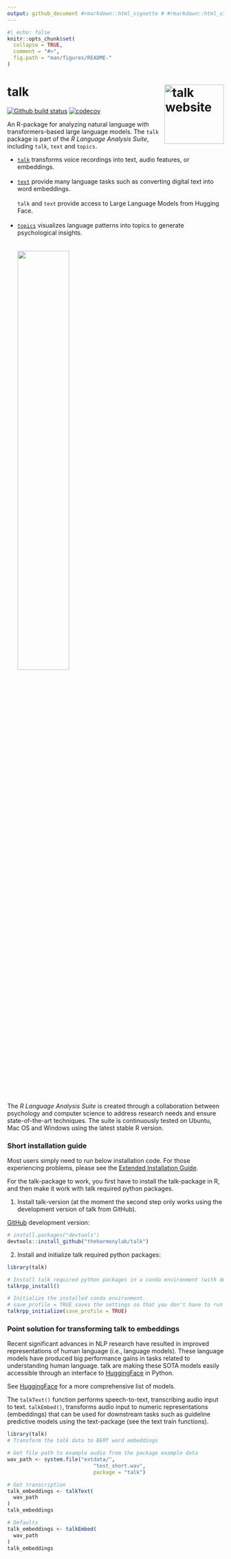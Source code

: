 ```yaml
---
output: github_document #rmarkdown::html_vignette # #rmarkdown::html_vignette
---
```


<!-- README.md is generated from README.Rmd. Please edit that file -->
<!-- -->

```r
#| echo: false
knitr::opts_chunk$set(
  collapse = TRUE,
  comment = "#>",
  fig.path = "man/figures/README-"
)
```

# talk <a href="https://r-talk.org"><img src="man/figures/logo.png" align="right" height="138" alt="talk website" /></a>


<!-- badges: start -->

[![Github build status](https://github.com/theharmonylab/talk/workflows/R-CMD-check/badge.svg)](https://github.com/theharmonylab/talk/actions)
[![codecov](https://codecov.io/gh/theharmonylab/talk/branch/main/graph/badge.svg?)](https://app.codecov.io/gh/theharmonylab/talk)

<!--
[![CRAN Status](https://www.r-pkg.org/badges/version/talk)](https://CRAN.R-project.org/package=talk)

[![Lifecycle: maturing](https://img.shields.io/badge/lifecycle-maturing-blue.svg)](https://lifecycle.r-lib.org/articles/stages.html#maturing-1)

[![CRAN Downloads](https://cranlogs.r-pkg.org/badges/grand-total/talk)](https://CRAN.R-project.org/package=talk)

-->
<!-- badges: end -->

An R-package for analyzing natural language with transformers-based large language models. The `talk` package is part of the *R Language Analysis Suite*, including `talk`, `text` and `topics`. 

+ [`talk`](https://www.r-talk.org/) transforms voice recordings into text, audio features, or embeddings.<br>
<br>
+ [`text`](https://www.r-text.org/) provide many language tasks such as converting digital text into word embeddings.<br>
<br>
`talk` and `text` provide access to Large Language Models from Hugging Face.<br>
<br>
+ [`topics`](https://www.r-topics.org/) visualizes language patterns into topics to generate psychological insights.<br>
<br>
<br>
![](man/figures/talk_text_topics1.svg){width=50%}

<br>
The *R Language Analysis Suite* is created through a collaboration between psychology and computer science to address research needs and ensure state-of-the-art techniques. The suite is continuously tested on Ubuntu, Mac OS and Windows using the latest stable R version.

### Short installation guide
Most users simply need to run below installation code. 
For those experiencing problems, please see the [Extended Installation Guide](https://www.r-talk.org/articles/huggingface_in_r_extended_installation_guide.html).

For the talk-package to work, you first have to install the talk-package in R, and then make it work with talk required python packages. 

1. Install talk-version (at the moment the second step only works using the development version of talk from GitHub).

[GitHub](https://github.com/) development version:

``` r
# install.packages("devtools")
devtools::install_github("theharmonylab/talk")
```
<!--
[CRAN](https://CRAN.R-project.org/package=talk) version:

``` r
install.packages("talk")
```
-->

2. Install and initialize talk required python packages:

``` r
library(talk)

# Install talk required python packages in a conda environment (with defaults).
talkrpp_install()

# Initialize the installed conda environment.
# save_profile = TRUE saves the settings so that you don't have to run talkrpp_initialize() after restarting R. 
talkrpp_initialize(save_profile = TRUE)
```


### Point solution for transforming talk to embeddings
Recent significant advances in NLP research have resulted in improved representations of human language (i.e., language models). These language models have produced big performance gains in tasks related to understanding human language. talk are making these SOTA models  easily accessible through an interface to [HuggingFace](https://huggingface.co/docs/transformers/index) in Python.

See [HuggingFace](https://huggingface.co/models/) for a more comprehensive list of models. 


The `talkText()` function performs speech-to-text, transcribing audio input to text. `talkEmbed()`, transforms audio input to numeric representations (embeddings) that can be used for downstream tasks such as guideline predictive models using the text-package (see the text train functions).

```r
library(talk)
# Transform the talk data to BERT word embeddings

# Get file path to example audio from the package example data
wav_path <- system.file("extdata/",
                            "test_short.wav",
                            package = "talk")

# Get transcription 
talk_embeddings <- talkText(
  wav_path
)
talk_embeddings

# Defaults
talk_embeddings <- talkEmbed(
  wav_path
)
talk_embeddings
```

